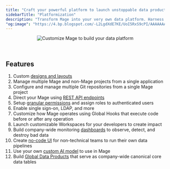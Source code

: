 ```yaml
---
title: "Craft your powerful platform to launch unstoppable data products"
sidebarTitle: "Platformization"
description: "Transform Mage into your very own data platform. Harness the capabilities of enterprise level features to customize and power-up your developers’ experience."
"og:image": "https://4.bp.blogspot.com/-L2LgdXdE7KE/UoI5RxS9cPI/AAAAAAAAFgg/CKpohJMoRm8/s1600/enders+game+gif.gif"
---
```


<Frame>
    <p align="center">
    <img
        alt="Customize Mage to build your data platform"
        src="https://4.bp.blogspot.com/-L2LgdXdE7KE/UoI5RxS9cPI/AAAAAAAAFgg/CKpohJMoRm8/s1600/enders+game+gif.gif"
    />
    </p>
</Frame>

<br />

## Features

1. Custom [designs and layouts](/platform/designs/setup)
1. Manage multiple Mage and non-Mage projects from a single application
1. Configure and manage multiple Git repositories from a single Mage project
1. Direct your Mage using [REST API endpoints](/api-reference/overview)
1. Setup [granular permissions](/authentication/permissions/overview) and assign roles to authenticated users
1. Enable single sign-on, LDAP, and more
1. Customize how Mage operates using Global Hooks that execute code before or after any operation
1. Launch customizable Workspaces for your developers to create impact
1. Build company-wide monitoring [dashboards](/visualizations/dashboards) to observe, detect, and destroy bad data
1. Create [no-code UI](/interactions/overview) for non-technical teams to run their own data pipelines
1. Use your own [custom AI model](/guides/ai/ai-client) to use in Mage
1. Build [Global Data Products](/orchestration/global-data-products/overview) that serve as company-wide canonical core data tables
